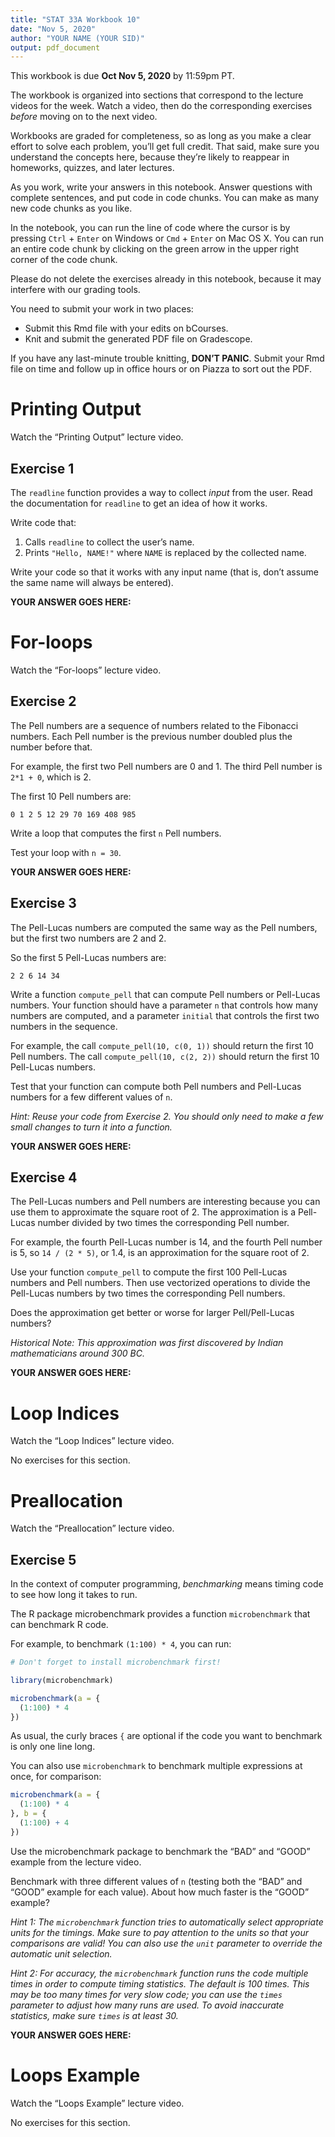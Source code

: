 ```yaml
---
title: "STAT 33A Workbook 10"
date: "Nov 5, 2020"
author: "YOUR NAME (YOUR SID)"
output: pdf_document
---
```


This workbook is due __Oct Nov 5, 2020__ by 11:59pm PT.

The workbook is organized into sections that correspond to the lecture videos
for the week. Watch a video, then do the corresponding exercises _before_
moving on to the next video.

Workbooks are graded for completeness, so as long as you make a clear effort to
solve each problem, you'll get full credit. That said, make sure you understand
the concepts here, because they're likely to reappear in homeworks, quizzes,
and later lectures.

As you work, write your answers in this notebook. Answer questions with
complete sentences, and put code in code chunks. You can make as many new code
chunks as you like.

In the notebook, you can run the line of code where the cursor is by pressing
`Ctrl` + `Enter` on Windows or `Cmd` + `Enter` on Mac OS X. You can run an
entire code chunk by clicking on the green arrow in the upper right corner of
the code chunk. 

Please do not delete the exercises already in this notebook, because it may
interfere with our grading tools.

You need to submit your work in two places:

* Submit this Rmd file with your edits on bCourses.
* Knit and submit the generated PDF file on Gradescope.

If you have any last-minute trouble knitting, **DON'T PANIC**. Submit your Rmd
file on time and follow up in office hours or on Piazza to sort out the PDF.


Printing Output
===============

Watch the "Printing Output" lecture video.

## Exercise 1

The `readline` function provides a way to collect _input_ from the user. Read
the documentation for `readline` to get an idea of how it works.

Write code that:

1. Calls `readline` to collect the user's name.
2. Prints `"Hello, NAME!"` where `NAME` is replaced by the collected name.

Write your code so that it works with any input name (that is, don't assume the
same name will always be entered).

**YOUR ANSWER GOES HERE:**



For-loops
=========

Watch the "For-loops" lecture video.

## Exercise 2

The Pell numbers are a sequence of numbers related to the Fibonacci numbers.
Each Pell number is the previous number doubled plus the number before that.

For example, the first two Pell numbers are 0 and 1. The third Pell number is
`2*1 + 0`, which is 2.

The first 10 Pell numbers are:
```
0 1 2 5 12 29 70 169 408 985
```

Write a loop that computes the first `n` Pell numbers.

Test your loop with `n = 30`.

**YOUR ANSWER GOES HERE:**



## Exercise 3

The Pell-Lucas numbers are computed the same way as the Pell numbers, but the
first two numbers are 2 and 2.

So the first 5 Pell-Lucas numbers are:
```
2 2 6 14 34
```

Write a function `compute_pell` that can compute Pell numbers or Pell-Lucas
numbers. Your function should have a parameter `n` that controls how many
numbers are computed, and a parameter `initial` that controls the first two
numbers in the sequence.

For example, the call `compute_pell(10, c(0, 1))` should return the first 10
Pell numbers. The call `compute_pell(10, c(2, 2))` should return the first 10
Pell-Lucas numbers.

Test that your function can compute both Pell numbers and Pell-Lucas numbers
for a few different values of `n`.

_Hint: Reuse your code from Exercise 2. You should only need to make a few
small changes to turn it into a function._

**YOUR ANSWER GOES HERE:**



## Exercise 4

The Pell-Lucas numbers and Pell numbers are interesting because you can use
them to approximate the square root of 2. The approximation is a Pell-Lucas
number divided by two times the corresponding Pell number.

For example, the fourth Pell-Lucas number is 14, and the fourth Pell number is
5, so `14 / (2 * 5)`, or 1.4, is an approximation for the square root of 2.

Use your function `compute_pell` to compute the first 100 Pell-Lucas numbers
and Pell numbers. Then use vectorized operations to divide the Pell-Lucas
numbers by two times the corresponding Pell numbers.

Does the approximation get better or worse for larger Pell/Pell-Lucas numbers?

_Historical Note: This approximation was first discovered by Indian
mathematicians around 300 BC._

**YOUR ANSWER GOES HERE:**




Loop Indices
============

Watch the "Loop Indices" lecture video.

No exercises for this section.



Preallocation
=============

Watch the "Preallocation" lecture video.

## Exercise 5

In the context of computer programming, _benchmarking_ means timing code to see
how long it takes to run.

The R package microbenchmark provides a function `microbenchmark` that can
benchmark R code.

For example, to benchmark `(1:100) * 4`, you can run:
```r
# Don't forget to install microbenchmark first!

library(microbenchmark)

microbenchmark(a = {
  (1:100) * 4
})
```
As usual, the curly braces `{` are optional if the code you want to benchmark
is only one line long.

You can also use `microbenchmark` to benchmark multiple expressions at once,
for comparison:
```r
microbenchmark(a = {
  (1:100) * 4
}, b = {
  (1:100) + 4
})
```
Use the microbenchmark package to benchmark the "BAD" and "GOOD" example from
the lecture video.

Benchmark with three different values of `n` (testing both the "BAD" and "GOOD"
example for each value). About how much faster is the "GOOD" example?

_Hint 1: The `microbenchmark` function tries to automatically select
appropriate units for the timings. Make sure to pay attention to the units so
that your comparisons are valid! You can also use the `unit` parameter to
override the automatic unit selection._

_Hint 2: For accuracy, the `microbenchmark` function runs the code multiple
times in order to compute timing statistics. The default is 100 times. This may
be too many times for very slow code; you can use the `times` parameter to
adjust how many runs are used. To avoid inaccurate statistics, make sure
`times` is at least 30._

**YOUR ANSWER GOES HERE:**



Loops Example
=============

Watch the "Loops Example" lecture video.

No exercises for this section.
